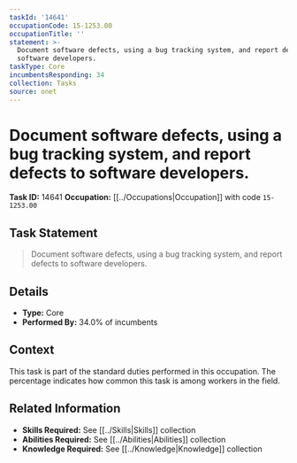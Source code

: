 ```yaml
---
taskId: '14641'
occupationCode: 15-1253.00
occupationTitle: ''
statement: >-
  Document software defects, using a bug tracking system, and report defects to
  software developers.
taskType: Core
incumbentsResponding: 34
collection: Tasks
source: onet
---
```

# Document software defects, using a bug tracking system, and report defects to software developers.

**Task ID:** 14641
**Occupation:** [[../Occupations|Occupation]] with code `15-1253.00`

## Task Statement

> Document software defects, using a bug tracking system, and report defects to software developers.

## Details

- **Type:** Core
- **Performed By:** 34.0% of incumbents

## Context

This task is part of the standard duties performed in this occupation. The percentage indicates how common this task is among workers in the field.

## Related Information

- **Skills Required:** See [[../Skills|Skills]] collection
- **Abilities Required:** See [[../Abilities|Abilities]] collection
- **Knowledge Required:** See [[../Knowledge|Knowledge]] collection
